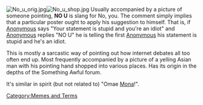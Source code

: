 [[Image:No u orig.jpg|thumb]][[Image:No u shop.jpg|thumb]]
Usually accompanied by a picture of someone pointing, '''NO U''' is slang for No, you. The comment simply implies that a particular poster ought to apply his suggestion to himself. That is, if [[Anonymous]] says "Your statement is stupid and you're an idiot" and [[Anonymous]] replies "NO U" he is telling the first [[Anonymous]] his statement is stupid and he's an idiot. 

This is mostly a sarcastic way of pointing out how internet debates all too often end up. Most frequently accompanied by a picture of a yelling Asian man with his pointing hand shopped into various places. Has its origin in the depths of the Something Awful forum. 

It's similar in spirit (but not related to) "Omae [[Mona]]!".

[[Category:Memes and Terms]]
